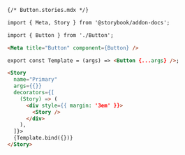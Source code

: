 ```md
{/* Button.stories.mdx */}

import { Meta, Story } from '@storybook/addon-docs';

import { Button } from './Button';

<Meta title="Button" component={Button} />

export const Template = (args) => <Button {...args} />;

<Story
  name="Primary"
  args={{}}
  decorators={[
    (Story) => (
      <div style={{ margin: '3em' }}>
        <Story />
      </div>
    ),
  ]}>
  {Template.bind({})}
</Story>
```